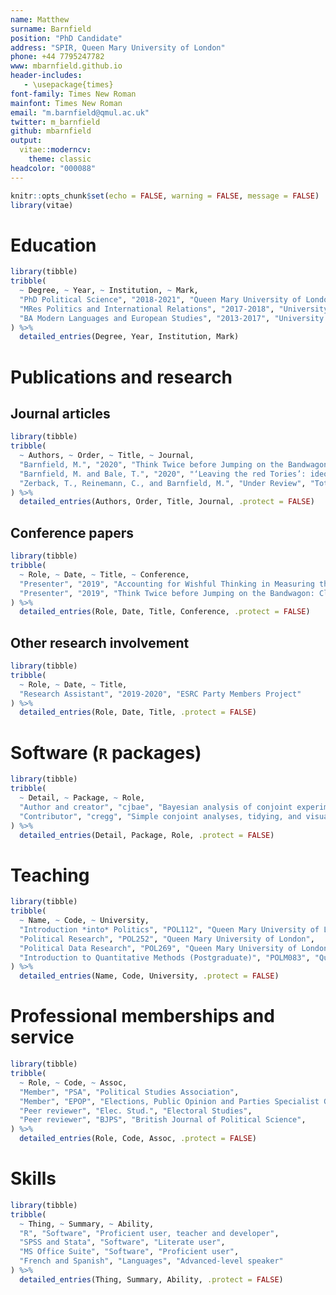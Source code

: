 ```yaml
---
name: Matthew
surname: Barnfield
position: "PhD Candidate"
address: "SPIR, Queen Mary University of London"
phone: +44 7795247782
www: mbarnfield.github.io
header-includes: 
   - \usepackage{times}
font-family: Times New Roman
mainfont: Times New Roman
email: "m.barnfield@qmul.ac.uk"
twitter: m_barnfield
github: mbarnfield
output: 
  vitae::moderncv:
    theme: classic
headcolor: "000088"
---
```


```r
knitr::opts_chunk$set(echo = FALSE, warning = FALSE, message = FALSE)
library(vitae)
```

# Education

```r
library(tibble)
tribble(
  ~ Degree, ~ Year, ~ Institution, ~ Mark,
  "PhD Political Science", "2018-2021", "Queen Mary University of London", "supervised by Philip Cowley and Javier Sajuria. Funded by a +3 ESRC studentship",
  "MRes Politics and International Relations", "2017-2018", "University of Bath", "awarded with Distinction, supervised by Peter Allen and Aurelien Mondon",
  "BA Modern Languages and European Studies", "2013-2017", "University of Bath", "First-class Hons. (awarded Gordon Horner Prize for highest overall performance on degree programme)"
) %>% 
  detailed_entries(Degree, Year, Institution, Mark)
```

# Publications and research

## Journal articles

```r
library(tibble)
tribble(
  ~ Authors, ~ Order, ~ Title, ~ Journal,
  "Barnfield, M.", "2020", "Think Twice before Jumping on the Bandwagon: Clarifying Concepts in Research on the Bandwagon Effect", "\\href{https://journals.sagepub.com/doi/full/10.1177/1478929919870691}{Political Studies Review}",
  "Barnfield, M. and Bale, T.", "2020", "‘Leaving the red Tories’: ideology, leaders, and why party members quit", "\\href{https://journals.sagepub.com/doi/full/10.1177/1354068820962035}{Party Politics}",
  "Zerback, T., Reinemann, C., and Barnfield, M.", "Under Review", "Total Recall? Examining the accuracy of poll recall during an election campaign", "Mass Communication and Society"
) %>% 
  detailed_entries(Authors, Order, Title, Journal, .protect = FALSE)


```


## Conference papers


```r
library(tibble)
tribble(
  ~ Role, ~ Date, ~ Title, ~ Conference,
  "Presenter", "2019", "Accounting for Wishful Thinking in Measuring the Effect of Expectations on Vote Choice", "Presented at annual conference of Elections, Public Opinion and Parties (EPOP) specialist group, September 2019",
  "Presenter", "2019", "Think Twice before Jumping on the Bandwagon: Clarifying Concepts in Research on the Bandwagon Effect.", "Presented at the 5th Montréal-Leuven Winter School, February 2019"
) %>% 
  detailed_entries(Role, Date, Title, Conference, .protect = FALSE)


```
   
## Other research involvement

```r
library(tibble)
tribble(
  ~ Role, ~ Date, ~ Title,
  "Research Assistant", "2019-2020", "ESRC Party Members Project"
) %>% 
  detailed_entries(Role, Date, Title, .protect = FALSE)


```

# Software (`R` packages)

```r
library(tibble)
tribble(
  ~ Detail, ~ Package, ~ Role,
  "Author and creator", "cjbae", "Bayesian analysis of conjoint experiments",
  "Contributor", "cregg", "Simple conjoint analyses, tidying, and visualisation"
) %>% 
  detailed_entries(Detail, Package, Role, .protect = FALSE)


```   

# Teaching

```r
library(tibble)
tribble(
  ~ Name, ~ Code, ~ University,
  "Introduction *into* Politics", "POL112", "Queen Mary University of London",
  "Political Research", "POL252", "Queen Mary University of London",
  "Political Data Research", "POL269", "Queen Mary University of London",
  "Introduction to Quantitative Methods (Postgraduate)", "POLM083", "Queen Mary University of London",
) %>% 
  detailed_entries(Name, Code, University, .protect = FALSE)


```   


# Professional memberships and service

```r
library(tibble)
tribble(
  ~ Role, ~ Code, ~ Assoc,
  "Member", "PSA", "Political Studies Association",
  "Member", "EPOP", "Elections, Public Opinion and Parties Specialist Group",
  "Peer reviewer", "Elec. Stud.", "Electoral Studies",
  "Peer reviewer", "BJPS", "British Journal of Political Science",
) %>% 
  detailed_entries(Role, Code, Assoc, .protect = FALSE)


``` 


# Skills

```r
library(tibble)
tribble(
  ~ Thing, ~ Summary, ~ Ability,
  "R", "Software", "Proficient user, teacher and developer",
  "SPSS and Stata", "Software", "Literate user",
  "MS Office Suite", "Software", "Proficient user",
  "French and Spanish", "Languages", "Advanced-level speaker"
) %>% 
  detailed_entries(Thing, Summary, Ability, .protect = FALSE)


``` 


